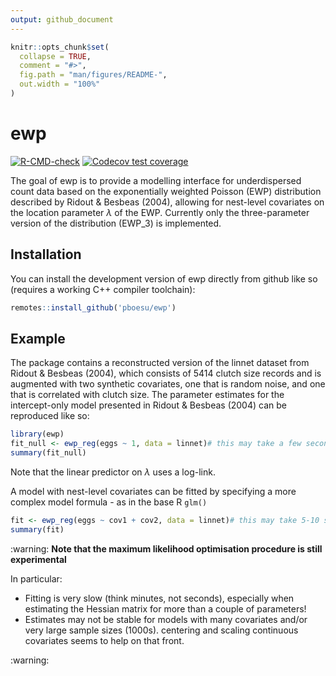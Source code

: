 ```yaml
---
output: github_document
---
```


<!-- README.md is generated from README.Rmd. Please edit that file -->

```r
knitr::opts_chunk$set(
  collapse = TRUE,
  comment = "#>",
  fig.path = "man/figures/README-",
  out.width = "100%"
)
```

# ewp

<!-- badges: start -->
[![R-CMD-check](https://github.com/pboesu/ewp/workflows/R-CMD-check/badge.svg)](https://github.com/pboesu/ewp/actions)
[![Codecov test coverage](https://codecov.io/gh/pboesu/ewp/branch/main/graph/badge.svg)](https://app.codecov.io/gh/pboesu/ewp?branch=main)
<!-- badges: end -->

The goal of ewp is to provide a modelling interface for underdispersed count data based on the exponentially weighted Poisson (EWP) distribution described by Ridout & Besbeas (2004), allowing for nest-level covariates on the location parameter $\lambda$ of the EWP. Currently only the three-parameter version of the distribution (EWP_3) is implemented.

## Installation

You can install the development version of ewp directly from github like so (requires a working C++ compiler toolchain):

``` r
remotes::install_github('pboesu/ewp')
```

## Example

The package contains a reconstructed version of the linnet dataset from Ridout & Besbeas (2004), which consists of 5414 clutch size records and is augmented with two synthetic covariates, one that is random noise, and one that is correlated with clutch size. The parameter estimates for the intercept-only model presented in Ridout & Besbeas (2004) can be reproduced like so:

```r
library(ewp)
fit_null <- ewp_reg(eggs ~ 1, data = linnet)# this may take a few seconds
summary(fit_null)
```

Note that the linear predictor on $\lambda$ uses a log-link.

A model with nest-level covariates can be fitted by specifying a more complex model formula - as in the base R `glm()`

```r
fit <- ewp_reg(eggs ~ cov1 + cov2, data = linnet)# this may take 5-10 seconds
summary(fit)
```

:warning: 
**Note that the maximum likelihood optimisation procedure is still experimental**

In particular: 

- Fitting is very slow (think minutes, not seconds), especially when estimating the Hessian matrix for more than a couple of parameters!
- Estimates may not be stable for models with many covariates and/or very large sample sizes (1000s). centering and scaling continuous covariates seems to help on that front.

:warning:
